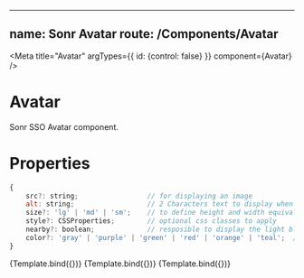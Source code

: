 <!-- Avatar.stories.mdx -->


---
name: Sonr Avatar
route: /Components/Avatar
---

<Meta
  title="Avatar"
  argTypes={{ id: {control: false} }}
  component={Avatar}
/>

# Avatar
Sonr SSO Avatar component.

# Properties
```js
{
    src?: string;                 // for displaying an image
    alt: string;                  // 2 Characters text to display when there is no image src
    size?: 'lg' | 'md' | 'sm';    // to define height and width equivalent to h-12 w-12, 10, and 8 from Tailwind.css v3 (default 'md')
    style?: CSSProperties;        // optional css classes to apply
    nearby?: boolean;             // resposible to display the light blue shadowy border around the Avatar
    color?: 'gray' | 'purple' | 'green' | 'red' | 'orange' | 'teal';  // color options for the background when there is no image (default purple)
}
```


<Canvas>
  <Story name="No image" args={{ alt: 'JD', size: "lg", color: 'orange' }}>
    {Template.bind({})}
  </Story>
  <Story name="Nearby" args={{ alt: 'JD', nearby: true, size: "lg" }}>
    {Template.bind({})}
  </Story>
  <Story name="Image" args={{ src: 'https://cdn.pixabay.com/photo/2016/08/08/09/17/avatar-1577909_960_720.png', alt: 'JD', size: "lg" }}>
    {Template.bind({})}
  </Story>
</Canvas>
